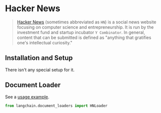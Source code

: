 # Hacker News

>[Hacker News](https://en.wikipedia.org/wiki/Hacker_News) (sometimes abbreviated as `HN`) is a social news 
> website focusing on computer science and entrepreneurship. It is run by the investment fund and startup 
> incubator `Y Combinator`. In general, content that can be submitted is defined as "anything that gratifies 
> one's intellectual curiosity."

## Installation and Setup

There isn't any special setup for it.

## Document Loader

See a [usage example](/docs/modules/data_io/document_loaders/integrations/hacker_news.html).

```python
from langchain.document_loaders import HNLoader
```
